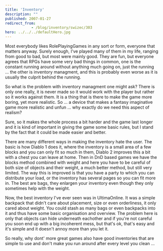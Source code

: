```yaml
---
title: 'Inventory'
description: ""
published: 2007-01-27
redirect_from: 
            - /blog/inventory/swizec/303
hero: ../../../defaultHero.jpg
---
```

Most everybody likes RolePlayingGames in any sort or form, everyone that matters anyway. Surely enough, I&#x27;ve played many of them in my life, ranging from good to bad, but most were mainly good. They are fun, but everyone agrees that RPGs have some very bad things in common, one is the constant running around without anything much going on, just the running ... the other is inventory managment, and this is probably even worse as it is usually the culprit behind the running.

So what is the problem with inventory managment one might ask? There is only one really, it is never made so it would work with the player but rather so it works against them. It is a thing that is there to make the game more boring, yet more realistic. So ... a device that makes a fantasy imaginative game more realistic and unfun ... why exactly do we need this aspect of realism?

Sure, so it makes the whole process a bit harder and the game last longer and it is kind of important in giving the game some basic rules, but I stand by the fact that it could be made easier and better.

There are many different ways in making the inventory hate the user. The basic is how Diablo 1 does it, where the inventory is a small area of a few blocks and you can only fit so much in them, Diablo 2 improves this a bit with a chest you can leave at home. Then in DnD based games we have the blocks method combined with weight and here you have to be careful of both size of objects and their weight, a much better method, but still very limited. The way this is improved is that you have a party to which you can distribute your load, or the inventory has several pages so you can fit more in. The best are bags, they enlargen your inventory even though they only sometimes help with the weight.

Now, the best inventory I&#x27;ve ever seen was in UltimaOnline. It was a simple backpack that didn&#x27;t care about placement, size or even orderliness, it only cared about weight. You could stash as many bags or even backpacks into it and thus have some basic organisation and overview. The problem here is only that objects can hide underneath eachother and if you&#x27;re not careful you soon end up with a big incoherent mess, but that&#x27;s ok, that&#x27;s easy and it&#x27;s simple and it doesn&#x27;t annoy more than you let it.

So really, why dont&#x27; more great games also have good inventories that are simple to use and don&#x27;t make you run around after every level you clean ...